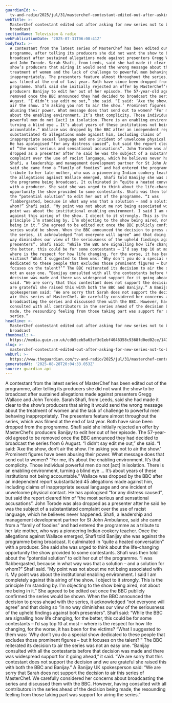 ```yaml
---
guardianId: >-
  tv-and-radio/2025/jul/31/masterchef-contestant-edited-out-after-asking-for-new-series-not-to-be-broadcast
webTitle: >-
  MasterChef contestant edited out after asking for new series not to be
  broadcast
sectionName: Television & radio
webPublicationDate: '2025-07-31T06:00:41Z'
bodyText: >-
  A contestant from the latest series of MasterChef has been edited out of the
  programme, after telling its producers she did not want the show to be
  broadcast after sustained allegations made against presenters Gregg Wallace
  and John Torode. Sarah Shafi, from Leeds, said she had made it clear to the
  show’s producers that airing it would send the wrong message about the
  treatment of women and the lack of challenge to powerful men behaving
  inappropriately. The presenters feature almost throughout the series, which
  was filmed at the end of last year. Both have since been dropped from the
  programme. Shafi said she initially rejected an offer by MasterChef’s
  producers Banijay to edit her out of her episode. The 57-year-old agreed to be
  removed once the BBC announced they had decided to broadcast the series from 6
  August. “I didn’t say edit me out,” she said. “I said: ‘Axe the show, don’t
  air the show. I’m asking you not to air the show.’ Prominent figures have been
  abusing their power. What message does that send out to women? “For me, it’s
  about the enabling environment. It’s that complicity. Those individual
  powerful men do not [act] in isolation. There is an enabling environment,
  turning a blind eye … It’s about years of these institutions not being
  accountable.” Wallace was dropped by the BBC after an independent report
  substantiated 45 allegations made against him, including claims of
  inappropriate sexual language and one incident of unwelcome physical contact.
  He has apologised “for any distress caused”, but said the report cleared him
  of “the most serious and sensational accusations”. John Torode was also
  dropped as a presenter after he said he was the subject of a substantiated
  complaint over the use of racist language, which he believes never happened.
  Shafi, a leadership and management development partner for St John Ambulance,
  said she came from a “family of foodies” and had entered the programme as a
  tribute to her late mother, who was a pioneering Indian cookery teacher. Once
  the allegations against Wallace emerged, Shafi told Banijay she was against
  the programme being broadcast. It culminated in “quite a heated conversation”
  with a producer. She said she was urged to think about the life-changing
  opportunity the show provided to some contestants. Shafi was then told about
  the “potential solution” to edit her out of the programme. “I was
  flabbergasted, because in what way was that a solution – and a solution for
  whom?” Shafi said. “My point was not about me not being associated with it. My
  point was about the institutional enabling environment. I said I am completely
  against this airing of the show. I object to it strongly. This is the
  principle I’m standing by. I’m objecting to the show being aired, not about me
  being in it.” She agreed to be edited out once the BBC publicly confirmed the
  series would be shown. When the BBC announced the decision to press ahead with
  the series, it acknowledged “not everyone will agree” and that doing so “in no
  way diminishes our view of the seriousness of the upheld findings against both
  presenters”. Shafi said: “While the BBC are signalling how life changing, for
  the better, this could be for some contestants – I’d say top 10 at most –
  where is the respect for how life changing, for the worse, it has been for the
  victims? “What I suggested to them was: ‘Why don’t you do a special show
  dedicated to these people that excludes those prominent figures – but it
  focuses on the talent?’” The BBC reiterated its decision to air the series was
  not an easy one. “Banijay consulted with all the contestants before that
  decision was made and there was widespread support for it going ahead,” it
  said. “We are sorry that this contestant does not support the decision and we
  are grateful she raised this with both the BBC and Banijay.” A Banijay UK
  spokesperson said: “We are sorry that Sarah does not support the decision to
  air this series of MasterChef. We carefully considered her concerns about
  broadcasting the series and discussed them with the BBC. However, having
  consulted with all contributors in the series ahead of the decision being
  made, the resounding feeling from those taking part was support for airing the
  series.”
headline: >-
  MasterChef contestant edited out after asking for new series not to be
  broadcast
thumbnail: >-
  https://media.guim.co.uk/cdb5ceb5a63ef3d1ebf4046358c9368fd0ed02ce/1471_631_6038_4833/500.jpg
slug: >-
  masterchef-contestant-edited-out-after-asking-for-new-series-not-to-be-broadcast
webUrl: >-
  https://www.theguardian.com/tv-and-radio/2025/jul/31/masterchef-contestant-edited-out-after-asking-for-new-series-not-to-be-broadcast
generatedAt: '2025-08-28T20:04:33.053Z'
source: guardian-api
---
```

A contestant from the latest series of MasterChef has been edited out of the programme, after telling its producers she did not want the show to be broadcast after sustained allegations made against presenters Gregg Wallace and John Torode. Sarah Shafi, from Leeds, said she had made it clear to the show’s producers that airing it would send the wrong message about the treatment of women and the lack of challenge to powerful men behaving inappropriately. The presenters feature almost throughout the series, which was filmed at the end of last year. Both have since been dropped from the programme. Shafi said she initially rejected an offer by MasterChef’s producers Banijay to edit her out of her episode. The 57-year-old agreed to be removed once the BBC announced they had decided to broadcast the series from 6 August. “I didn’t say edit me out,” she said. “I said: ‘Axe the show, don’t air the show. I’m asking you not to air the show.’ Prominent figures have been abusing their power. What message does that send out to women? “For me, it’s about the enabling environment. It’s that complicity. Those individual powerful men do not [act] in isolation. There is an enabling environment, turning a blind eye … It’s about years of these institutions not being accountable.” Wallace was dropped by the BBC after an independent report substantiated 45 allegations made against him, including claims of inappropriate sexual language and one incident of unwelcome physical contact. He has apologised “for any distress caused”, but said the report cleared him of “the most serious and sensational accusations”. John Torode was also dropped as a presenter after he said he was the subject of a substantiated complaint over the use of racist language, which he believes never happened. Shafi, a leadership and management development partner for St John Ambulance, said she came from a “family of foodies” and had entered the programme as a tribute to her late mother, who was a pioneering Indian cookery teacher. Once the allegations against Wallace emerged, Shafi told Banijay she was against the programme being broadcast. It culminated in “quite a heated conversation” with a producer. She said she was urged to think about the life-changing opportunity the show provided to some contestants. Shafi was then told about the “potential solution” to edit her out of the programme. “I was flabbergasted, because in what way was that a solution – and a solution for whom?” Shafi said. “My point was not about me not being associated with it. My point was about the institutional enabling environment. I said I am completely against this airing of the show. I object to it strongly. This is the principle I’m standing by. I’m objecting to the show being aired, not about me being in it.” She agreed to be edited out once the BBC publicly confirmed the series would be shown. When the BBC announced the decision to press ahead with the series, it acknowledged “not everyone will agree” and that doing so “in no way diminishes our view of the seriousness of the upheld findings against both presenters”. Shafi said: “While the BBC are signalling how life changing, for the better, this could be for some contestants – I’d say top 10 at most – where is the respect for how life changing, for the worse, it has been for the victims? “What I suggested to them was: ‘Why don’t you do a special show dedicated to these people that excludes those prominent figures – but it focuses on the talent?’” The BBC reiterated its decision to air the series was not an easy one. “Banijay consulted with all the contestants before that decision was made and there was widespread support for it going ahead,” it said. “We are sorry that this contestant does not support the decision and we are grateful she raised this with both the BBC and Banijay.” A Banijay UK spokesperson said: “We are sorry that Sarah does not support the decision to air this series of MasterChef. We carefully considered her concerns about broadcasting the series and discussed them with the BBC. However, having consulted with all contributors in the series ahead of the decision being made, the resounding feeling from those taking part was support for airing the series.”
